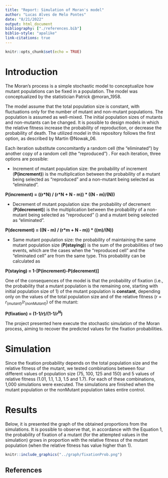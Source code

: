 ```yaml
---
title: "Report: Simulation of Moran's model"
author: "Lucas Alves de Melo Pontes"
date: "8/21/2022"
output: html_document
bibliography: ["./references.bib"]
biblio-style: "apalike"
link-citations: true
---
```


```r
knitr::opts_chunk$set(echo = TRUE)
```

# Introduction 

The Moran's process is a simple stochastic model to conceptualize how mutant populations can be fixed in a population. The model was conceptualized by the statistician Patrick @moran_1958.

The model assume that the total population size is constant, with fluctuations only for the number of mutant and non-mutant populations. The population is assumed as well-mixed. The initial population sizes of mutants and non-mutants can be changed. It is possible to design models in which the relative fitness increase the probability of reproduction, or decrease the probability of death. The utilized model in this repository follows the first option, as described by Martin @Nowak_06.


Each iteration substitute concomitantly a random cell (the "eliminated") by another copy of a random cell (the "reproduced") . For each iteration, three options are possible:

- Increment of mutant population size: the probability of increment (**P(increment)**) is the multiplication between the probability of a mutant being selected as "reproduced" and a non-mutant being selected as "eliminated".

**P(increment) = ((r\*N) / (r\*N + N - m)) * ((N - m)/(N))**

- Decrement of mutant population size: the probability of decrement (**P(decrement)**) is the multiplication between the probability of a non-mutant being selected as "reproduced" () and a mutant being selected as "eliminated".

**P(decrement) = ((N -  m) / (r\*m + N - m)) \* ((m)/(N))**

- Same mutant population size: the probability of maintaining the same mutant population size (**P(staying)**) is the sum of the probabilities of two events, which are the cases when the "reproduced cell" and the "eliminated cell" are from the same type. This probability can be calculated as 

**P(staying) = 1-[P(increment)-P(decrement)]**

One of the consequences of the model is that the probability of fixation (i.e., the probability that a mutant population is the remaining one, starting with initial population size of 1) of the mutant population is **constant**, depending only on the values of the total population size and of the relative fitness (r = $r_(mutant)$/$r_(nonMutant)$) of the mutant:

**P(fixation) = (1-1/$r$)/(1-1/$r^N$)**

The project presented here execute the stochastic simulation of the Moran process, aiming to recover the predicted values for the fixation probabilities.

# Simulation

Since the fixation probability depends on the total population size and the relative fitness of the mutant, we tested combinations between four different values of population size (75, 100, 125 and 150) and 5 values of relative fitness (1.01, 1.1, 1.3, 1.5 and 1.7). For each of these combinations, 1,000 simulations were executed. The simulations are finished when the mutant population or the nonMutant population takes entire control.


# Results

Below, it is presented the graph of the obtained proportions from the simulations. It is possible to observe that, in accordance with the Equation 1, the probability of fixation of a mutant (for the attempted values in the simulation) grows in proportion with the relative fitness of the mutant population (when the relative fitness has value higher than 1).

```r
knitr::include_graphics("../graph/fixationProb.png")
```

## References

<div id="refs"></div>
